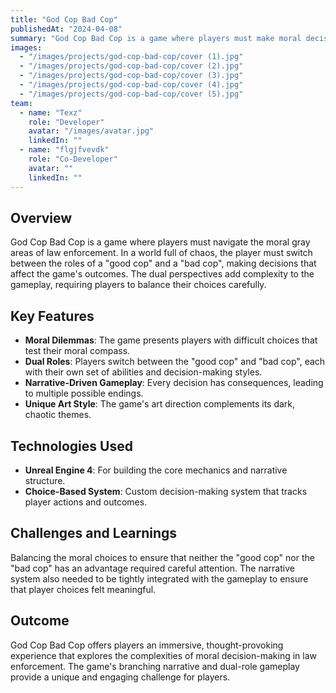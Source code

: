 ```yaml
---
title: "God Cop Bad Cop"
publishedAt: "2024-04-08"
summary: "God Cop Bad Cop is a game where players must make moral decisions in a chaotic world, switching between the roles of a 'good cop' and 'bad cop'."
images:
  - "/images/projects/god-cop-bad-cop/cover (1).jpg"
  - "/images/projects/god-cop-bad-cop/cover (2).jpg"
  - "/images/projects/god-cop-bad-cop/cover (3).jpg"
  - "/images/projects/god-cop-bad-cop/cover (4).jpg"
  - "/images/projects/god-cop-bad-cop/cover (5).jpg"
team:
  - name: "Texz"
    role: "Developer"
    avatar: "/images/avatar.jpg"
    linkedIn: ""
  - name: "flgjfvevdk"
    role: "Co-Developer"
    avatar: ""
    linkedIn: ""
---
```


## Overview

God Cop Bad Cop is a game where players must navigate the moral gray areas of law enforcement. In a world full of chaos, the player must switch between the roles of a "good cop" and a "bad cop", making decisions that affect the game's outcomes. The dual perspectives add complexity to the gameplay, requiring players to balance their choices carefully.

## Key Features

- **Moral Dilemmas**: The game presents players with difficult choices that test their moral compass.
- **Dual Roles**: Players switch between the "good cop" and "bad cop", each with their own set of abilities and decision-making styles.
- **Narrative-Driven Gameplay**: Every decision has consequences, leading to multiple possible endings.
- **Unique Art Style**: The game's art direction complements its dark, chaotic themes.

## Technologies Used

- **Unreal Engine 4**: For building the core mechanics and narrative structure.
- **Choice-Based System**: Custom decision-making system that tracks player actions and outcomes.

## Challenges and Learnings

Balancing the moral choices to ensure that neither the "good cop" nor the "bad cop" has an advantage required careful attention. The narrative system also needed to be tightly integrated with the gameplay to ensure that player choices felt meaningful.

## Outcome

God Cop Bad Cop offers players an immersive, thought-provoking experience that explores the complexities of moral decision-making in law enforcement. The game's branching narrative and dual-role gameplay provide a unique and engaging challenge for players.
